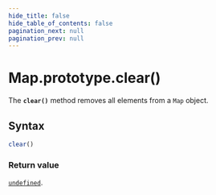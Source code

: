```yaml
---
hide_title: false
hide_table_of_contents: false
pagination_next: null
pagination_prev: null
---
```

# Map.prototype.clear()

The **`clear()`** method removes all elements from a `Map` object.

## Syntax

```js
clear()
```

### Return value

[`undefined`](../../../globals/undefined.md).
